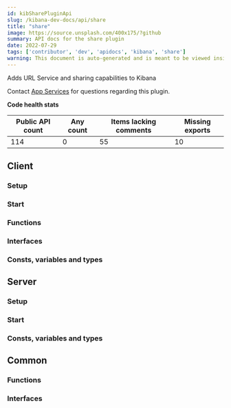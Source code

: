 ```yaml
---
id: kibSharePluginApi
slug: /kibana-dev-docs/api/share
title: "share"
image: https://source.unsplash.com/400x175/?github
summary: API docs for the share plugin
date: 2022-07-29
tags: ['contributor', 'dev', 'apidocs', 'kibana', 'share']
warning: This document is auto-generated and is meant to be viewed inside our experimental, new docs system. Reach out in #docs-engineering for more info.
---
```


Adds URL Service and sharing capabilities to Kibana

Contact [App Services](https://github.com/orgs/elastic/teams/kibana-app-services) for questions regarding this plugin.

**Code health stats**

| Public API count  | Any count | Items lacking comments | Missing exports |
|-------------------|-----------|------------------------|-----------------|
| 114 | 0 | 55 | 10 |

## Client

### Setup
<DocDefinitionList data={[shareObj.client.setup]}/>

### Start
<DocDefinitionList data={[shareObj.client.start]}/>

### Functions
<DocDefinitionList data={shareObj.client.functions}/>

### Interfaces
<DocDefinitionList data={shareObj.client.interfaces}/>

### Consts, variables and types
<DocDefinitionList data={shareObj.client.misc}/>

## Server

### Setup
<DocDefinitionList data={[shareObj.server.setup]}/>

### Start
<DocDefinitionList data={[shareObj.server.start]}/>

### Consts, variables and types
<DocDefinitionList data={shareObj.server.misc}/>

## Common

### Functions
<DocDefinitionList data={shareObj.common.functions}/>

### Interfaces
<DocDefinitionList data={shareObj.common.interfaces}/>

